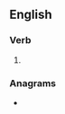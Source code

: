 ==English==

===Verb===
{{head|en|verb form}}

# {{en-third-person singular of|repel}}

===Anagrams===
* {{anagrams|en|a=eelprs|Eplers|lepers}}